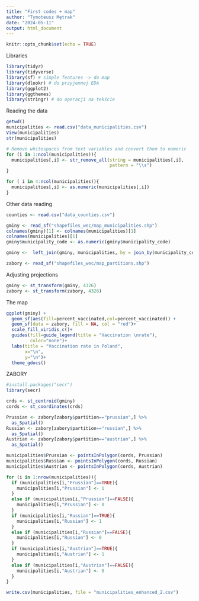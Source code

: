 ---
title: "First codes + map"
author: "Tymoteusz Mętrak"
date: "2024-05-11"
output: html_document
---

```{r setup, include=FALSE}
knitr::opts_chunk$set(echo = TRUE)
```

Libraries
```{r}
library(tidyr)
library(tidyverse)
library(sf) # simple features -> do map
library(dlookr) # do przyjemnej EDA
library(ggplot2)
library(ggthemes)
library(stringr) # do operacji na tekście
```

Reading the data
```{r}
getwd()
municipalities <- read.csv("data_municipalities.csv")
View(municipalities)
str(municipalities)

# Remove whitespaces from text variables and convert them to numeric
for (i in 1:ncol(municipalities)){
  municipalities[,i] <- str_remove_all(string = municipalities[,i], 
                                       pattern = "\\s")
}

for ( i in 4:ncol(municipalities)){
  municipalities[,i] <- as.numeric(municipalities[,i])
}
```


Other data reading
```{r}
counties <- read.csv("data_counties.csv")

gminy <- read_sf("shapefiles_wec/map_municipalities.shp")
colnames(gminy)[1] <- colnames(municipalities)[1]
colnames(municipalities)[1]
gminy$municipality_code <- as.numeric(gminy$municipality_code)

gminy <-  left_join(gminy, municipalities, by = join_by(municipality_code))

zabory <- read_sf("shapefiles_wec/map_partitions.shp")
```


Adjusting projections
```{r}
gminy <- st_transform(gminy, 4326)
zabory <- st_transform(zabory, 4326)
```


The map
```{r}
ggplot(gminy) +
  geom_sf(aes(fill=percent_vaccinated,col=percent_vaccinated)) +
  geom_sf(data = zabory, fill = NA, col = "red")+
  scale_fill_viridis_c()+
  guides(fill=guide_legend(title = "Vaccination \nrate"),
         color="none")+
  labs(title = "Vaccination rate in Poland",
       x="\n",
       y="\n")+
  theme_gdocs()
```

ZABORY
```{r}
#install.packages("secr")
library(secr)

crds <- st_centroid(gminy)
cords <- st_coordinates(crds)

Prussian <- zabory[zabory$partition=="prussian",] %>%
  as_Spatial()
Russian <- zabory[zabory$partition=="russian",] %>%
  as_Spatial()
Austrian <- zabory[zabory$partition=="austrian",] %>%
  as_Spatial()

municipalities$Prussian <- pointsInPolygon(cords, Prussian)
municipalities$Russian <- pointsInPolygon(cords, Russian)
municipalities$Austrian <- pointsInPolygon(cords, Austrian)

for (i in 1:nrow(municipalities)){
  if (municipalities[i,"Prussian"]==TRUE){
    municipalities[i,"Prussian"] <- 1
  }
  else if (municipalities[i,"Prussian"]==FALSE){
    municipalities[i,"Prussian"] <- 0
  }
  if (municipalities[i,"Russian"]==TRUE){
    municipalities[i,"Russian"] <- 1
  }
  else if (municipalities[i,"Russian"]==FALSE){
    municipalities[i,"Russian"] <- 0
  }  
  if (municipalities[i,"Austrian"]==TRUE){
    municipalities[i,"Austrian"] <- 1
  }
  else if (municipalities[i,"Austrian"]==FALSE){
    municipalities[i,"Austrian"] <- 0
  }
}

write.csv(municipalities, file = "municipalities_enhanced_2.csv")

```


